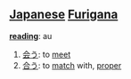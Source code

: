 == [[Japanese]] [[Furigana]] ==                             

'''[[reading]]''': au

# [[会う]]: to [[meet]]
# [[合う]]: to [[match]] with, [[proper]]